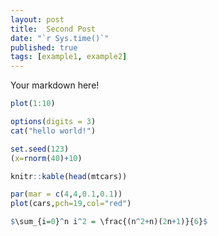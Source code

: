 ```yaml
---
layout: post
title:  Second Post
date: "`r Sys.time()`"
published: true
tags: [example1, example2]
---
```


Your markdown here!

```r
plot(1:10)

options(digits = 3)
cat("hello world!")

set.seed(123)
(x=rnorm(40)+10)

knitr::kable(head(mtcars))

par(mar = c(4,4,0.1,0.1))
plot(cars,pch=19,col="red")

$\sum_{i=0}^n i^2 = \frac{(n^2+n)(2n+1)}{6}$
```
